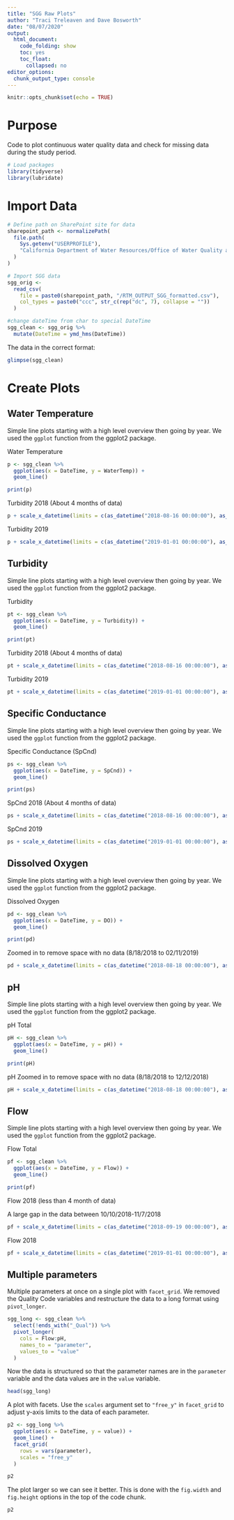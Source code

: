 ```yaml
---
title: "SGG Raw Plots"
author: "Traci Treleaven and Dave Bosworth"
date: "08/07/2020"
output: 
  html_document: 
    code_folding: show
    toc: yes
    toc_float:
      collapsed: no
editor_options: 
  chunk_output_type: console
---
```

```r
knitr::opts_chunk$set(echo = TRUE)
```

# Purpose

Code to plot continuous water quality data and check for missing data during the study period.

```r
# Load packages
library(tidyverse)
library(lubridate)
```

# Import Data

```r
# Define path on SharePoint site for data
sharepoint_path <- normalizePath(
  file.path(
    Sys.getenv("USERPROFILE"),
    "California Department of Water Resources/Office of Water Quality and Estuarine Ecology - North Delta Flow Action/WQ_Subteam/Processed_Data/Continuous"
  )
)

# Import SGG data
sgg_orig <- 
  read_csv(
    file = paste0(sharepoint_path, "/RTM_OUTPUT_SGG_formatted.csv"),
    col_types = paste0("ccc", str_c(rep("dc", 7), collapse = ""))
  )
```

```r
#change dateTime from char to special DateTime
sgg_clean <- sgg_orig %>% 
  mutate(DateTime = ymd_hms(DateTime)) 

```

The data in the correct format:
```r
glimpse(sgg_clean)
```



# Create Plots

## Water Temperature

Simple line plots starting with a high level overview then going by year. We used the `ggplot` function from the ggplot2 package.

Water Temperature
```r
p <- sgg_clean %>% 
  ggplot(aes(x = DateTime, y = WaterTemp)) +
  geom_line()

print(p)
```


Turbidity 2018 (About 4 months of data)
```r
p + scale_x_datetime(limits = c(as_datetime("2018-08-16 00:00:00"), as_datetime("2018-12-31 00:00:00")))
```

Turbidity 2019
```r
p + scale_x_datetime(limits = c(as_datetime("2019-01-01 00:00:00"), as_datetime("2019-12-31 00:00:00"))) 
```

## Turbidity

Simple line plots starting with a high level overview then going by year. We used the `ggplot` function from the ggplot2 package.

Turbidity
```r
pt <- sgg_clean %>% 
  ggplot(aes(x = DateTime, y = Turbidity)) +
  geom_line()

print(pt)
```

Turbidity 2018 (About 4 months of data)
```r
pt + scale_x_datetime(limits = c(as_datetime("2018-08-16 00:00:00"), as_datetime("2018-12-31 00:00:00")))
```

Turbidity 2019
```r
pt + scale_x_datetime(limits = c(as_datetime("2019-01-01 00:00:00"), as_datetime("2019-12-31 00:00:00"))) 
```


## Specific Conductance

Simple line plots starting with a high level overview then going by year. We used the `ggplot` function from the ggplot2 package.

Specific Conductance (SpCnd)
```r
ps <- sgg_clean %>% 
  ggplot(aes(x = DateTime, y = SpCnd)) +
  geom_line()

print(ps)
```

SpCnd 2018 (About 4 months of data)
```r
ps + scale_x_datetime(limits = c(as_datetime("2018-08-16 00:00:00"), as_datetime("2018-12-31 00:00:00"))) 
```

SpCnd 2019
```r
ps + scale_x_datetime(limits = c(as_datetime("2019-01-01 00:00:00"), as_datetime("2019-12-31 00:00:00"))) 
```


## Dissolved Oxygen

Simple line plots starting with a high level overview then going by year. We used the `ggplot` function from the ggplot2 package.

Dissolved Oxygen
```r
pd <- sgg_clean %>% 
  ggplot(aes(x = DateTime, y = DO)) +
  geom_line()

print(pd)
```

Zoomed in to remove space with no data (8/18/2018 to 02/11/2019)
```r
pd + scale_x_datetime(limits = c(as_datetime("2018-08-18 00:00:00"), as_datetime("2019-02-12 00:00:00"))) 
```

## pH

Simple line plots starting with a high level overview then going by year. We used the `ggplot` function from the ggplot2 package.

pH Total
```r
pH <- sgg_clean %>% 
  ggplot(aes(x = DateTime, y = pH)) +
  geom_line()

print(pH)
```

pH Zoomed in to remove space with no data (8/18/2018 to 12/12/2018)
```r
pH + scale_x_datetime(limits = c(as_datetime("2018-08-18 00:00:00"), as_datetime("2018-12-13 00:00:00"))) 
```


## Flow

Simple line plots starting with a high level overview then going by year. We used the `ggplot` function from the ggplot2 package.

Flow Total
```r
pf <- sgg_clean %>% 
  ggplot(aes(x = DateTime, y = Flow)) +
  geom_line()

print(pf)
```

Flow 2018 (less than 4 month of data)

A large gap in the data between 10/10/2018-11/7/2018
```r
pf + scale_x_datetime(limits = c(as_datetime("2018-09-19 00:00:00"), as_datetime("2018-12-31 00:00:00"))) 
```

Flow 2018
```r
pf + scale_x_datetime(limits = c(as_datetime("2019-01-01 00:00:00"), as_datetime("2019-12-31 00:00:00"))) 
```




## Multiple parameters

Multiple parameters at once on a single plot with `facet_grid`. We removed the Quality Code variables and restructure the data to a long format using `pivot_longer`.
```r
sgg_long <- sgg_clean %>% 
  select(!ends_with("_Qual")) %>% 
  pivot_longer(
    cols = Flow:pH,
    names_to = "parameter",
    values_to = "value"
  )
```

Now the data is structured so that the parameter names are in the `parameter` variable and the data values are in the `value` variable. 
```r
head(sgg_long)
```

A plot with facets. Use the `scales` argument set to `"free_y"` in `facet_grid` to adjust y-axis limits to the data of each parameter.
```r
p2 <- sgg_long %>%
  ggplot(aes(x = DateTime, y = value)) +
  geom_line() +
  facet_grid(
    rows = vars(parameter),
    scales = "free_y"
  )

p2
```

The plot larger so we can see it better. This is done with the `fig.width` and `fig.height` options in the top of the code chunk.
```r
p2
```



